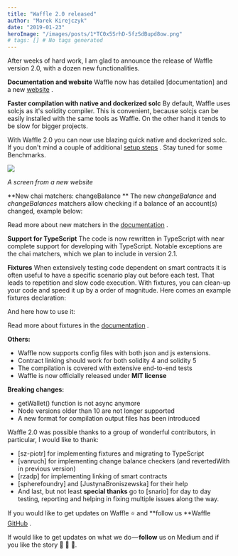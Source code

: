 ```yaml
---
title: "Waffle 2.0 released"
author: "Marek Kirejczyk"
date: "2019-01-23"
heroImage: "/images/posts/1*TC0x5SrhD-5fzSdBupd8ow.png"
# tags: [] # No tags generated
---
```


After weeks of hard work, I am glad to announce the release of Waffle version 2.0, with a dozen new functionalities.

**Documentation and website**
Waffle now has detailed [documentation]
and a new [website](https://getwaffle.io/) .

**Faster compilation with native and dockerized solc**
By default, Waffle uses solcjs as it's solidity compiler. This is convenient, because solcjs can be easily installed with the same tools as Waffle. On the other hand it tends to be slow for bigger projects.

With Waffle 2.0 you can now use blazing quick native and dockerized solc. If you don't mind a couple of additional [setup steps](https://ethereum-waffle.readthedocs.io/en/latest/compilation.html) . Stay tuned for some Benchmarks.

![](/images/posts/1*7nOkO4HBwfvEoMyGxcnLzQ.png)

*A screen from a new website*

**New chai matchers: changeBalance **
The new *changeBalance* and *changeBalances* matchers allow checking if a balance of an account(s) changed, example below:

Read more about new matchers in the [documentation](https://ethereum-waffle.readthedocs.io/en/latest/features.html#change-balance) .

**Support for TypeScript**
The code is now rewritten in TypeScript with near complete support for developing with TypeScript. Notable exceptions are the chai matchers, which we plan to include in version 2.1.

**Fixtures**
When extensively testing code dependent on smart contracts it is often useful to have a specific scenario play out before each test. That leads to repetition and slow code execution. With fixtures, you can clean-up your code and speed it up by a order of magnitude. Here comes an example fixtures declaration:

And here how to use it:

Read more about fixtures in the [documentation](https://ethereum-waffle.readthedocs.io/en/latest/features.html#fixtures) .

**Others:**

- Waffle now supports config files with both json and js extensions.
- Contract linking should work for both solidity 4 and solidity 5
- The compilation is covered with extensive end-to-end tests
- Waffle is now officially released under **MIT license**

**Breaking changes:**

- getWallet() function is not async anymore
- Node versions older than 10 are not longer supported
- A new format for compilation output files has been introduced

Waffle 2.0 was possible thanks to a group of wonderful contributors, in particular, I would like to thank:

- [sz-piotr]
for implementing fixtures and migrating to TypeScript
- [vanruch]
for implementing change balance checkers (and revertedWith in previous version)
- [rzadp]
for implementing linking of smart contracts
- [spherefoundry]
and [JustynaBroniszewska]
for their help
- And last, but not least **special thanks** go to [snario]
for day to day testing, reporting and helping in fixing multiple issues along the way.

If you would like to get updates on Waffle ⭐️ and **follow us **Waffle [GitHub](https://github.com/ethworks/waffle) .

If would like to get updates on what we do — **follow** us on Medium and if you like the story 👏 👏 👏.